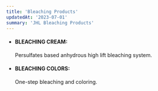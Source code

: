 ```yaml
---
title: 'Bleaching Products'
updatedAt: '2023-07-01'
summary: 'JHL Bleaching Products'
---
```


- #### BLEACHING CREAM:

  Persulfates based anhydrous high lift bleaching system.

- #### BLEACHING COLORS:

  One-step bleaching and coloring.
